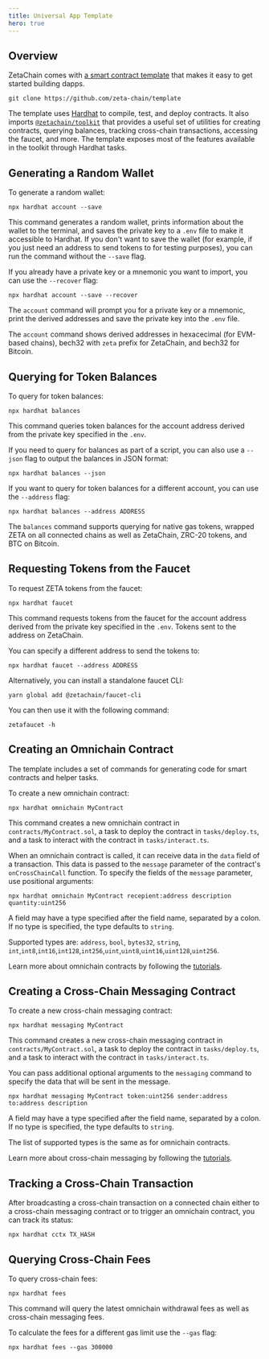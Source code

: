 ```yaml
---
title: Universal App Template
hero: true
---
```


## Overview

ZetaChain comes with [a smart contract
template](https://github.com/zeta-chain/template) that makes it easy to get
started building dapps.

```
git clone https://github.com/zeta-chain/template
```

The template uses [Hardhat](https://hardhat.org/) to compile, test, and deploy
contracts. It also imports
[`@zetachain/toolkit`](https://github.com/zeta-chain/toolkit/) that provides a
useful set of utilities for creating contracts, querying balances, tracking
cross-chain transactions, accessing the faucet, and more. The template exposes
most of the features available in the toolkit through Hardhat tasks.

## Generating a Random Wallet

To generate a random wallet:

```
npx hardhat account --save
```

This command generates a random wallet, prints information about the wallet to
the terminal, and saves the private key to a `.env` file to make it accessible
to Hardhat. If you don't want to save the wallet (for example, if you just need
an address to send tokens to for testing purposes), you can run the command
without the `--save` flag.

If you already have a private key or a mnemonic you want to import, you can use
the `--recover` flag:

```
npx hardhat account --save --recover
```

The `account` command will prompt you for a private key or a mnemonic, print the
derived addresses and save the private key into the `.env` file.

The `account` command shows derived addresses in hexacecimal (for EVM-based
chains), bech32 with `zeta` prefix for ZetaChain, and bech32 for Bitcoin.

## Querying for Token Balances

To query for token balances:

```
npx hardhat balances
```

This command queries token balances for the account address derived from the
private key specified in the `.env`.

If you need to query for balances as part of a script, you can also use a
`--json` flag to output the balances in JSON format:

```
npx hardhat balances --json
```

If you want to query for token balances for a different account, you can use the
`--address` flag:

```
npx hardhat balances --address ADDRESS
```

The `balances` command supports querying for native gas tokens, wrapped ZETA on
all connected chains as well as ZetaChain, ZRC-20 tokens, and BTC on Bitcoin.

## Requesting Tokens from the Faucet

To request ZETA tokens from the faucet:

```
npx hardhat faucet
```

This command requests tokens from the faucet for the account address derived
from the private key specified in the `.env`. Tokens sent to the address on
ZetaChain.

You can specify a different address to send the tokens to:

```
npx hardhat faucet --address ADDRESS
```

Alternatively, you can install a standalone faucet CLI:

```
yarn global add @zetachain/faucet-cli
```

You can then use it with the following command:

```
zetafaucet -h
```

## Creating an Omnichain Contract

The template includes a set of commands for generating code for smart contracts
and helper tasks.

To create a new omnichain contract:

```
npx hardhat omnichain MyContract
```

This command creates a new omnichain contract in `contracts/MyContract.sol`, a
task to deploy the contract in `tasks/deploy.ts`, and a task to interact with
the contract in `tasks/interact.ts`.

When an omnichain contract is called, it can receive data in the `data` field of
a transaction. This data is passed to the `message` parameter of the contract's
`onCrossChainCall` function. To specify the fields of the `message` parameter,
use positional arguments:

```
npx hardhat omnichain MyContract recepient:address description quantity:uint256
```

A field may have a type specified after the field name, separated by a colon. If
no type is specified, the type defaults to `string`.

Supported types are: `address`, `bool`, `bytes32`, `string`,
`int`,`int8`,`int16`,`int128`,`int256`,`uint`,`uint8`,`uint16`,`uint128`,`uint256`.

Learn more about omnichain contracts by following the
[tutorials](/developers/omnichain/tutorials/hello/).

## Creating a Cross-Chain Messaging Contract

To create a new cross-chain messaging contract:

```
npx hardhat messaging MyContract
```

This command creates a new cross-chain messaging contract in
`contracts/MyContract.sol`, a task to deploy the contract in `tasks/deploy.ts`,
and a task to interact with the contract in `tasks/interact.ts`.

You can pass additional optional arguments to the `messaging` command to specify
the data that will be sent in the message.

```
npx hardhat messaging MyContract token:uint256 sender:address to:address description
```

A field may have a type specified after the field name, separated by a colon. If
no type is specified, the type defaults to `string`.

The list of supported types is the same as for omnichain contracts.

Learn more about cross-chain messaging by following the
[tutorials](/developers/cross-chain-messaging/examples/hello-world/).

## Tracking a Cross-Chain Transaction

After broadcasting a cross-chain transaction on a connected chain either to a
cross-chain messaging contract or to trigger an omnichain contract, you can
track its status:

```
npx hardhat cctx TX_HASH
```

## Querying Cross-Chain Fees

To query cross-chain fees:

```
npx hardhat fees
```

This command will query the latest omnichain withdrawal fees as well as
cross-chain messaging fees.

To calculate the fees for a different gas limit use the `--gas` flag:

```
npx hardhat fees --gas 300000
```
